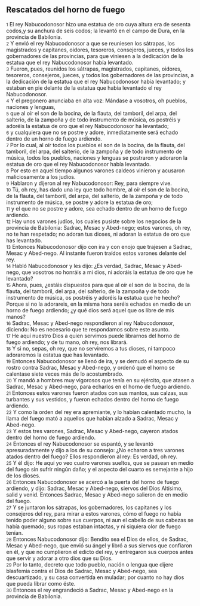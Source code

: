 == Rescatados del horno de fuego ==

{{anchor|1}} <small>1</small> El rey Nabucodonosor hizo una estatua de oro cuya altura era de sesenta codos,y su anchura de seis codos; la levantó en el campo de Dura, en la provincia de Babilonia.<br>
{{anchor|2}} <small>2</small> Y envió el rey Nabucodonosor a que se reuniesen los sátrapas, los magistrados y capitanes, oidores, tesoreros, consejeros, jueces, y todos los gobernadores de las provincias, para que viniesen a la dedicación de la estatua que el rey Nabucodonosor había levantado.<br>
{{anchor|3}} <small>3</small> Fueron, pues, reunidos los sátrapas, magistrados, capitanes, oidores, tesoreros, consejeros, jueces, y todos los gobernadores de las provincias, a la dedicación de la estatua que el rey Nabucodonosor había levantado; y estaban en pie delante de la estatua que había levantado el rey Nabucodonosor.<br>
{{anchor|4}} <small>4</small> Y el pregonero anunciaba en alta voz: Mándase a vosotros, oh pueblos, naciones y lenguas,<br>
{{anchor|5}} <small>5</small> que al oír el son de la bocina, de la flauta, del tamboril, del arpa, del salterio, de la zampoña y de todo instrumento de música, os postréis y adoréis la estatua de oro que el rey Nabucodonosor ha levantado;<br>
{{anchor|6}} <small>6</small> y cualquiera que no se postre y adore, inmediatamente será echado dentro de un horno de fuego ardiendo.<br>
{{anchor|7}} <small>7</small> Por lo cual, al oír todos los pueblos el son de la bocina, de la flauta, del tamboril, del arpa, del salterio, de la zampoña y de todo instrumento de música, todos los pueblos, naciones y lenguas se postraron y adoraron la estatua de oro que el rey Nabucodonosor había levantado.<br>
{{anchor|8}} <small>8</small> Por esto en aquel tiempo algunos varones caldeos vinieron y acusaron maliciosamente a los judíos.<br>
{{anchor|9}} <small>9</small> Hablaron y dijeron al rey Nabucodonosor: Rey, para siempre vive.<br>
{{anchor|10}} <small>10</small> Tú, oh rey, has dado una ley que todo hombre, al oír el son de la bocina, de la flauta, del tamboril, del arpa, del salterio, de la zampoña y de todo instrumento de música, se postre y adore la estatua de oro;<br>
{{anchor|11}} <small>11</small> y el que no se postre y adore, sea echado dentro de un horno de fuego ardiendo.<br>
{{anchor|12}} <small>12</small> Hay unos varones judíos, los cuales pusiste sobre los negocios de la provincia de Babilonia: Sadrac, Mesac y Abed-nego; estos varones, oh rey, no te han respetado; no adoran tus dioses, ni adoran la estatua de oro que has levantado.<br>
{{anchor|13}} <small>13</small> Entonces Nabucodonosor dijo con ira y con enojo que trajesen a Sadrac, Mesac y Abed-nego. Al instante fueron traídos estos varones delante del rey.<br>
{{anchor|14}} <small>14</small> Habló Nabucodonosor y les dijo: ¿Es verdad, Sadrac, Mesac y Abed-nego, que vosotros no honráis a mi dios, ni adoráis la estatua de oro que he levantado?<br>
{{anchor|15}} <small>15</small> Ahora, pues, ¿estáis dispuestos para que al oír el son de la bocina, de la flauta, del tamboril, del arpa, del salterio, de la zampoña y de todo instrumento de música, os postréis y adoréis la estatua que he hecho? Porque si no la adorareis, en la misma hora seréis echados en medio de un horno de fuego ardiendo; ¿y qué dios será aquel que os libre de mis manos?<br>
{{anchor|16}} <small>16</small> Sadrac, Mesac y Abed-nego respondieron al rey Nabucodonosor, diciendo: No es necesario que te respondamos sobre este asunto.<br>
{{anchor|17}} <small>17</small> He aquí nuestro Dios a quien servimos puede librarnos del horno de fuego ardiendo; y de tu mano, oh rey, nos librará.<br>
{{anchor|18}} <small>18</small> Y si no, sepas, oh rey, que no serviremos a tus dioses, ni tampoco adoraremos la estatua que has levantado.<br>
{{anchor|19}} <small>19</small> Entonces Nabucodonosor se llenó de ira, y se demudó el aspecto de su rostro contra Sadrac, Mesac y Abed-nego, y ordenó que el horno se calentase siete veces más de lo acostumbrado.<br>
{{anchor|20}} <small>20</small> Y mandó a hombres muy vigorosos que tenía en su ejército, que atasen a Sadrac, Mesac y Abed-nego, para echarlos en el horno de fuego ardiendo.<br>
{{anchor|21}} <small>21</small> Entonces estos varones fueron atados con sus mantos, sus calzas, sus turbantes y sus vestidos, y fueron echados dentro del horno de fuego ardiendo.<br>
{{anchor|22}} <small>22</small> Y como la orden del rey era apremiante, y lo habían calentado mucho, la llama del fuego mató a aquellos que habían alzado a Sadrac, Mesac y Abed-nego.<br>
{{anchor|23}} <small>23</small> Y estos tres varones, Sadrac, Mesac y Abed-nego, cayeron atados dentro del horno de fuego ardiendo.<br>
{{anchor|24}} <small>24</small> Entonces el rey Nabucodonosor se espantó, y se levantó apresuradamente y dijo a los de su consejo: ¿No echaron a tres varones atados dentro del fuego? Ellos respondieron al rey: Es verdad, oh rey.<br>
{{anchor|25}} <small>25</small> Y él dijo: He aquí yo veo cuatro varones sueltos, que se pasean en medio del fuego sin sufrir ningún daño; y el aspecto del cuarto es semejante a hijo de los dioses.<br>
{{anchor|26}} <small>26</small> Entonces Nabucodonosor se acercó a la puerta del horno de fuego ardiendo, y dijo: Sadrac, Mesac y Abed-nego, siervos del Dios Altísimo, salid y venid. Entonces Sadrac, Mesac y Abed-nego salieron de en medio del fuego.<br>
{{anchor|27}} <small>27</small> Y se juntaron los sátrapas, los gobernadores, los capitanes y los consejeros del rey, para mirar a estos varones, cómo el fuego no había tenido poder alguno sobre sus cuerpos, ni aun el cabello de sus cabezas se había quemado; sus ropas estaban intactas, y ni siquiera olor de fuego tenían.<br>
{{anchor|28}} <small>28</small> Entonces Nabucodonosor dijo: Bendito sea el Dios de ellos, de Sadrac, Mesac y Abed-nego, que envió su ángel y libró a sus siervos que confiaron en él, y que no cumplieron el edicto del rey, y entregaron sus cuerpos antes que servir y adorar a otro dios que su Dios.<br>
{{anchor|29}} <small>29</small> Por lo tanto, decreto que todo pueblo, nación o lengua que dijere blasfemia contra el Dios de Sadrac, Mesac y Abed-nego, sea descuartizado, y su casa convertida en muladar; por cuanto no hay dios que pueda librar como éste.<br>
{{anchor|30}} <small>30</small> Entonces el rey engrandeció a Sadrac, Mesac y Abed-nego en la provincia de Babilonia.<br>
